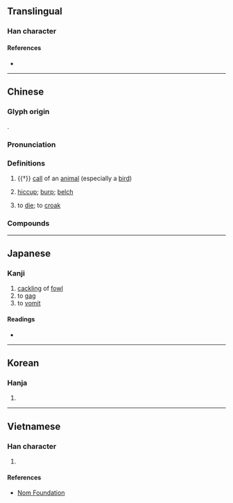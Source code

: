 {{character info}}
==Translingual==

===Han character===
{{Han char|rn=30|rad=口|as=10|sn=13|four=61027|canj=RMRB|ids=⿰口鬲}}

====References====
* {{Han ref|kx=0203.150|dkj=04097|dj=0425.330|hdz=10666.040|uh=55DD|ud=21981|bh=DCD0|bd=56528}}

----

==Chinese==
{{zh-forms}}

===Glyph origin===
{{Han etym}}
{{Han compound|口|鬲|ls=psc|c1=s|c2=p|t1=mouth}}.

===Pronunciation===
{{zh-pron
|m=gé,gě,er=y,2er=y
|m_note=gé - “call of an animal; hiccup”; gě - only in the “to die” sense
|c=gaak3
|mc=y
|oc=y
|cat=n,v
}}

===Definitions===
{{zh-hanzi}}

# {{†}} [[call]] of an [[animal]] (especially a [[bird]])
# {{lb|zh|onomatopoeia}} [[hiccup]]; [[burp]]; [[belch]]
# {{lb|zh|Mandarin|colloquial}} to [[die]]; to [[croak]]

===Compounds===
{{zh-der|嗝兒|嗝症|打冷嗝|打嗝|打飽嗝|飽嗝|飽嗝兒|乾嗝|嗝吱|嗝嗝|嗝頓|嗝屁}}

----

==Japanese==

===Kanji===
{{ja-kanji|grade=|rs=口10}}

# [[cackling]] of [[fowl]]
# to [[gag]]
# to [[vomit]]

====Readings====
* {{ja-readings|on=かく, きゃく}}

----

==Korean==

===Hanja===
{{ko-hanja|hangeul=격}}

# {{rfdef|ko|sort=口10}}

----

==Vietnamese==

===Han character===
{{vi-hantu|[[cách]]|rs=口10}}

# {{rfdef|vi|sort=口10}}

====References====
* [http://nomfoundation.org/common/nom_details.php?codepoint=55dd Nom Foundation]